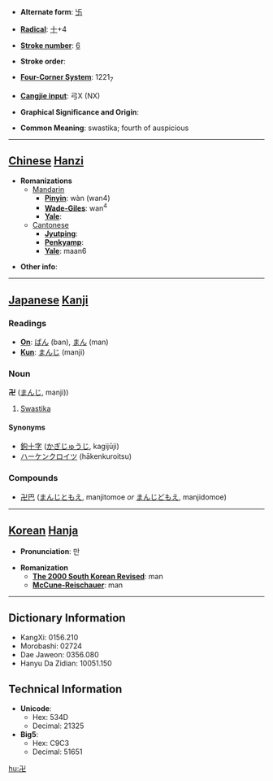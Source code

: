 * '''Alternate form''': [[卐]]

* '''[[Wiktionary:Chinese radical index| Radical]]''': [[Wiktionary:Chinese radical index 十|十]]+4

* '''[[Wiktionary:Chinese total strokes index|Stroke number]]''': [[Wiktionary:Chinese total strokes index 6|6]]

* '''Stroke order''': 

* '''[[Wiktionary:Chinese four corner index|Four-Corner System]]''': 1221<sub>7</sub>

* '''[[Wiktionary:Chinese Cangjie index|Cangjie input]]''': 弓X (NX)

* '''Graphical Significance and Origin''': 

* '''Common Meaning''': swastika; fourth of auspicious

----

== [[Chinese]] [[Hanzi]] ==

* '''Romanizations'''
** [[Mandarin]]
*** '''[[Pinyin]]''': wàn (wan4)
*** '''[[Wade-Giles]]''': wan<sup>4</sup>
*** '''[[Yale]]''': 
**[[Cantonese]]
***'''[[Jyutping]]''':
***'''[[Penkyamp]]''': 
***'''[[Yale]]''': maan6

* '''Other info''': 

----

== [[Japanese]] [[Kanji]] ==

===Readings===
* '''[[On]]''': [[ばん]] (ban), [[まん]] (man)
* '''[[Kun]]''': [[まんじ]] (manji)
===Noun===
'''卍''' ([[まんじ]], manji))
#[[Swastika]]
====Synonyms====
*[[鉤十字]] ([[かぎじゅうじ]], kagijūji)
*[[ハーケンクロイツ]] (hākenkuroitsu)
===Compounds===
*[[卍巴]] ([[まんじともえ]], manjitomoe ''or'' [[まんじどもえ]], manjidomoe)
----

== [[Korean]] [[Hanja]] ==

* '''Pronunciation''': 만

* '''Romanization'''
** '''[[The 2000 South Korean Revised Romanization|The 2000 South Korean Revised]]''': man
** '''[[McCune-Reischauer]]''': man

----

== Dictionary Information ==

* KangXi: 0156.210
* Morobashi: 02724
* Dae Jaweon: 0356.080
* Hanyu Da Zidian: 10051.150

== Technical Information ==

* '''Unicode''':
** Hex: 534D
** Decimal: 21325
* '''Big5''':
** Hex: C9C3
** Decimal: 51651

[[hu:卍]]